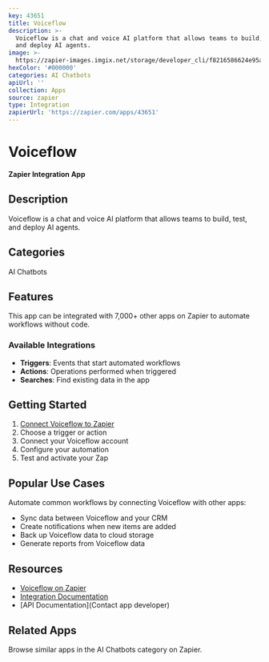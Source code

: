 ```yaml
---
key: 43651
title: Voiceflow
description: >-
  Voiceflow is a chat and voice AI platform that allows teams to build, test,
  and deploy AI agents.
image: >-
  https://zapier-images.imgix.net/storage/developer_cli/f8216586624e95a7c425832ecadaaedd.png?auto=format%2Ccompress&ixlib=python-3.0.0&q=50
hexColor: '#000000'
categories: AI Chatbots
apiUrl: ''
collection: Apps
source: zapier
type: Integration
zapierUrl: 'https://zapier.com/apps/43651'
---
```

# Voiceflow

**Zapier Integration App**

## Description

Voiceflow is a chat and voice AI platform that allows teams to build, test, and deploy AI agents.

## Categories

AI Chatbots

## Features

This app can be integrated with 7,000+ other apps on Zapier to automate workflows without code.

### Available Integrations

- **Triggers**: Events that start automated workflows
- **Actions**: Operations performed when triggered
- **Searches**: Find existing data in the app

## Getting Started

1. [Connect Voiceflow to Zapier](https://zapier.com/apps/43651)
2. Choose a trigger or action
3. Connect your Voiceflow account
4. Configure your automation
5. Test and activate your Zap

## Popular Use Cases

Automate common workflows by connecting Voiceflow with other apps:

- Sync data between Voiceflow and your CRM
- Create notifications when new items are added
- Back up Voiceflow data to cloud storage
- Generate reports from Voiceflow data

## Resources

- [Voiceflow on Zapier](https://zapier.com/apps/43651)
- [Integration Documentation](https://zapier.com/apps/43651/integrations)
- [API Documentation](Contact app developer)

## Related Apps

Browse similar apps in the AI Chatbots category on Zapier.
